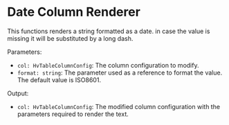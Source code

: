 
<Meta
  of={TableRenderersStories}
  title="Visualizations/Table/Table Renderers/Date Column Renderer"
/>

# Date Column Renderer

This functions renders a string formatted as a date. in case the value is missing it will be substituted by a long dash.

Parameters:

- `col: HvTableColumnConfig`: The column configuration to modify.
- `format: string`: The parameter used as a reference to format the value. The default value is ISO8601.

Output:

- `col: HvTableColumnConfig`: The modified column configuration with the parameters required to render the text.

<Canvas of={TableRenderersStories.DateColumnRendererStory} />

